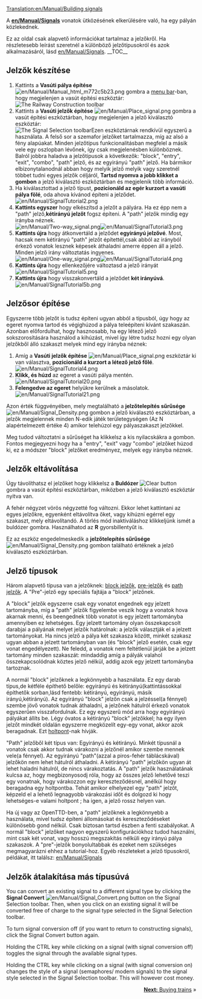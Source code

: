 [[Translation:en/Manual/Building signals]]


{{hu/Manual/Tutorial/Oktatás}}

A '''[[en/Manual/Signals]]'''  vonatok ütközésének elkerülésére való, ha egy pályán közlekednek.

Ez az oldal csak alapvető információkat tartalmaz a jelzőkről. Ha részletesebb leírást szeretnél a különböző jelzőtípusokról és azok alkalmazásáról, lásd [[en/Manual/Signals]].
__TOC__
== Jelzők készítése ==
#Kattints a '''Vasúti pálya építése''' [[File:en/Manual/Manual html m772c5b23.png]] gombra a [[en/Manual/Game interface#the-menu-bar|menu bar]]-ban, hogy megjelenjen a vasút építési eszköztár:<br/>[[File:en/Manual/Railroad Construction.png|none|frame|The Railway Construction toolbar]]
#Kattints a '''Vasúti jelzők építése''' [[File:en/Manual/Place signal.png]] gombra a vasút építési eszköztárban, hogy megjelenjen a jelző kiválasztó eszköztár:<br/>[[File:en/Manual/Signal Selection.png|none|frame|The Signal Selection toolbar]]Ezen eszköztárnak rendkívül egyszerű a használata. A felső sor a szemafor jelzőket tartalmazza, míg az alsó a fény alapúakat. Minden jelzőtípus funkcionalitásban megfelel a másik vele egy oszlopban lévőnek, így csak megjelenésben különböznek.<br/>Balról jobbra haladva a jelzőtípusok a következők: "block", "entry", "exit", "combo", "path" jelző, és az egyirányú "path" jelző. Ha bármikor elbizonytalanodnál abban hogy melyik jelző melyik vagy szeretnél többet tudni egyes jelzők céljáról, '''Tartsd nyomva a jobb klikket a gombon''' a jelző kiválasztó eszköztárban és megjelenik több információ.
#Ha kiválasztottad a jelző típust, '''pozicionáld az egér kurzort a vasúti pálya fölé''', oda ahova kívánod építeni a jelződet.<br/>[[File:en/Manual/SignalTutorial2.png|none|frame]]
#'''Kattints egyszer''' hogy elkészítsd a jelzőt a pályára. Ha ez épp nem a "path" jelző,'''kétirányú jelzőt''' fogsz építeni. A "path" jelzők mindig egy irányba néznek.<br/>[[File:en/Manual/Two-way signal.png|frame|left]][[File:en/Manual/SignalTutorial3.png|none|frame]]
#'''Kattints újra''' hogy átkonvertáld a jelződet '''egyirányú jelzővé'''. Most, hacsak nem kétirányú "path" jelzőt építettél,csak abból az irányból érkező vonatok lesznek képesek áthaladni amerre éppen áll a jelző.   Minden jelző irány változtatás ingyenes.<br/>[[File:en/Manual/One-way signal.png|frame|left]][[File:en/Manual/SignalTutorial4.png|none|frame]]
#'''Kattints újra''' hogy ellenkezőjére változtasd a jelző irányát<br/>[[File:en/Manual/SignalTutorial5.png|none|frame]]
#'''Kattints újra''' hogy visszakonvertáld a jelződet '''két irányúvá'''.<br/>[[File:en/Manual/SignalTutorial5b.png|none|frame]]

== Jelzősor építése ==
Egyszerre több jelzőt is tudsz építeni ugyan abból a típusból, úgy hogy az egeret nyomva tartod és végighúzod a pálya teleépíteni kívánt szakaszán. Azonban előfordulhat, hogy hasznosabb, ha egy létező jelző sokszorosítására használod a kihúzást, mivel így létre tudsz hozni egy olyan jelzőkből álló szakaszt melyek mind egy irányba néznek:
#Amíg a '''Vasúti jelzők építése''' [[File:en/Manual/Place signal.png]] eszköztár ki van választva, '''pozicionáld a kurzort a létező jelző főlé'''.<br/>[[File:en/Manual/SignalTutorial4.png|none|frame]]
#'''Klikk, és húzd''' az egeret a vasúti pálya mentén.<br/>[[File:en/Manual/SignalTutorial20.png|none|frame]]
#'''Felengedve az egeret''' helyükre kerülnek a másolatok.<br/>[[File:en/Manual/SignalTutorial21.png|none|frame]]

Azon érték függvényében, mely megtalálható a '''jelzőtelepítés sűrűsége''' [[File:en/Manual/Signal Density.png]] gombon a jelző kiválasztó eszköztárban, a jelzők megjelennek minden N-edik játék területegységen (Az N alapértelmezett értéke 4) amikor telehúzol egy pályaszakaszt jelzőkkel.

Meg tudod változtatni a sűrűséget ha klikkelsz a kis nyilacskákra a gombon. Fontos megjegyezni hogy ha a "entry", "exit" vagy "combo" jelzőket húzod ki, ez a módszer "block" jelzőket eredményez, melyek egy irányba néznek.

== Jelzők eltávolítása ==
Úgy távolíthatsz el jelzőket hogy klikkelsz a '''Buldózer''' [[File:en/Manual/Toggle clear active.png|Clear button]] gombra a vasút építési eszköztárban, miközben a jelző kiválasztó eszköztár nyitva van.

A fehér négyzet vörös négyzetté fog változni. Ekkor lehet kattintani az egyes jelzőkre, egyenként eltávolítva őket, vagy kihúzni egérrel egy szakaszt, mely eltávolítandó. A törlés mód inaktiváláshoz klikkeljünk ismét a buldózer gombra. Használhatod az '''R''' gyorsbillentyűt is.

Ez az eszköz engedelmeskedik a '''jelzőtelepítés sűrűsége'''[[File:en/Manual/Signal Density.png]] gombon található értéknek a jelző kiválasztó eszköztárban.

== Jelző típusok ==
Három alapvető típusa van a jelzőknek: [[en/Manual/Signals#block-signals|block jelzők]], [[en/Manual/Signals#pre-signals|pre-jelzők]] és [[en/Manual/Signals#path-signals|path jelzők]]. A "Pre"-jelző egy speciális fajtája a "block" jelzőnek.

A "block" jelzők egyszerre csak egy vonatot engednek egy jelzett tartományba, míg a "path" jelzők figyelembe veszik hogy a vonatok hova akarnak menni, és beengednek több vonatot is egy jelzett tartományba amennyiben ez lehetséges. Egy jelzett tartomány olyan összekapcsolt darabjai a pályának melyet jelzők határolnak: a jelzők választják el a jelzett tartományokat. Ha nincs jelző a pálya két szakasza között, minkét szakasz ugyan abban a jelzett tartományban van (és "block" jelző esetén, csak egy vonat engedélyezett). Ne feledd, a vonatok nem feltétlenül járják be a jelzett tartomány minden szakaszát: mindaddig amíg a pályák valahol összekapcsolódnak köztes jelző nélkül, addig azok egy jelzett tartományba tartoznak.

A normál "block" jelzőknek a legkönnyebb a használata. Ez egy darab típus,de kétféle építhető belőle: egyirányú és kétirányú(kattintássokkal építhetők sorban,lásd fentebb: kétirányú, egyirányú, másik irányú,kétirányú). Az egyirányú "block" jelzőn csak a jelzéssel(a fénnyel) szembe jövő vonatok tudnak áthaladni, a jelzőnek hátulról érkező vonatok egyszerűen visszafordulnak. Ez egy egyszerű mód arra hogy egyirányú pályákat állíts be. Légy óvatos a kétirányú "block" jelzőkkel; ha egy ilyen jelzőt mindkét oldalán egyszerre megközelít egy-egy vonat, akkor azok beragadnak. Ezt [[en/Manual/Deadlock|holtpont]]-nak hívják.

"Path" jelzőből két típus van: Egyirányú és kétirányú. Minkét típusnál a vonatok csak akkor tudnak várakozni a jelzőnél amikor szembe mennek vele(a fénnyel). Az egyirányú "path"(azzal a piros-fehér táblácskával)  jelzőkön nem lehet hátulról áthaladni. A kétirányú "path" jelzőkön ugyan át lehet haladni hátulról, de nincs várakoztatás. A "path" jelzők használatának kulcsa az, hogy megbizonyosodj róla, hogy az összes jelző lehetővé teszi egy vonatnak, hogy várakozzon egy kereszteződésnél, anélkül hogy beragadna egy holtpontba. Tehát amikor elhelyezel egy "path" jelzőt, képzeld el a lehető legnagyobb várakozási időt és dolgozd ki hogy lehetséges-e valami holtpont ; ha igen, a jelző rossz helyen van.

Ha új vagy az OpenTTD-ben, a "path" jelzőknek a legkönnyebb a használata, mivel tudsz építeni állomásokat és kereszteződéseket különösebb gond nélkül. Csak biztosan tartsd észben a fenti szabályokat. A normál "block" jelzőket nagyon egyszerű konfigurációkhoz tudod használni, mint csak két vonat, vagy hosszú megszakítás nélküli egy irányú pálya szakaszok. A "pre"-jelzők bonyolultabbak és ezeket nem szükséges megmagyarázni ehhez a tutorial-hoz. Egyéb részleteket a jelző típusokról, példákat, itt találsz: [[en/Manual/Signals]]

== Jelzők átalakítása más típusúvá ==
You can convert an existing signal to a different signal type by clicking the '''Signal Convert''' [[File:en/Manual/Signal Convert.png]] button on the Signal Selection toolbar. Then, when you click on an existing signal it will be converted free of charge to the signal type selected in the Signal Selection toolbar.

To turn signal conversion off (if you want to return to constructing signals), click the Signal Convert button again.

Holding the CTRL key while clicking on a signal (with signal conversion off) toggles the signal through the available signal types.

Holding the CTRL key while clicking on a signal (with signal conversion on) changes the style of a signal (semaphores/ modern signals) to the signal style selected in the Signal Selection toolbar. This will however cost money.


<span style="float: right">[[en/Manual/Buying trains|'''Next:''' Buying trains]] &raquo;</span>
